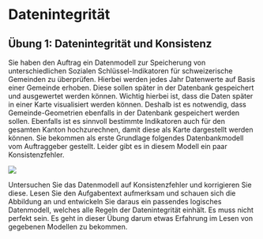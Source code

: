 # Datenintegrität

## Übung 1: Datenintegrität und Konsistenz

Sie haben den Auftrag ein Datenmodell zur Speicherung von unterschiedlichen Sozialen Schlüssel-Indikatoren für schweizerische Gemeinden zu überprüfen. Hierbei werden jedes Jahr Datenwerte auf Basis einer Gemeinde erhoben. Diese sollen später in der Datenbank gespeichert und ausgewertet werden können. Wichtig hierbei ist, dass die Daten später in einer Karte visualisiert werden können. Deshalb ist es notwendig, dass Gemeinde-Geometrien ebenfalls in der Datenbank gespeichert werden sollen. Ebenfalls ist es sinnvoll bestimmte Indikatoren auch für den gesamten Kanton hochzurechnen, damit diese als Karte dargestellt werden können.
Sie bekommen als erste Grundlage folgendes Datenbankmodell vom Auftraggeber gestellt. Leider gibt es in diesem Modell ein paar Konsistenzfehler.

![](figures/Übung_Datenbanken2.jpg)

Untersuchen Sie das Datenmodell auf Konsistenzfehler und korrigieren Sie diese. Lesen Sie den Aufgabentext aufmerksam und schauen sich die Abbildung an und entwickeln Sie daraus ein passendes logisches Datenmodell, welches alle Regeln der Datenintegrität einhält. Es muss nicht perfekt sein. Es geht in dieser Übung darum etwas Erfahrung im Lesen von gegebenen Modellen zu bekommen.
